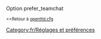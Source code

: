 {{fr/Amorce}}
Option prefer_teamchat

<small><<Retour à [[Main/fr/Openttd.cfg|openttd.cfg]]</small>
[[Category:fr/Réglages et préférences]]